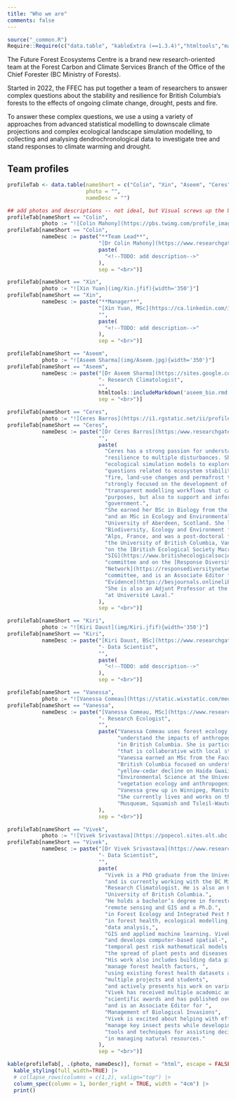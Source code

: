 ```yaml
---
title: "Who we are"
comments: false
---
```


```r
source("_common.R")
Require::Require(c("data.table", "kableExtra (==1.3.4)","htmltools","markdown"))
```

The Future Forest Ecosystems Centre is a brand new research-oriented
team at the Forest Carbon and Climate Services Branch of the Office of
the Chief Forester (BC Ministry of Forests).

Started in 2022, the FFEC has put together a team of researchers to
answer complex questions about the stability and resilience for British
Columbia's forests to the effects of ongoing climate change, drought,
pests and fire.

To answer these complex questions, we use a using a variety of
approaches from advanced statistical modelling to downscale climate
projections and complex ecological landscape simulation modelling, to
collecting and analysing dendrochronological data to investigate tree
and stand responses to climate warming and drought.

## Team profiles

```r
profileTab <- data.table(nameShort = c("Colin", "Xin", "Aseem", "Ceres", "Kiri", "Vanessa", "Vivek"),
                         photo = "",
                         nameDesc = "")

## add photos and descriptions -- not ideal, but Visual screws up the URLs
profileTab[nameShort == "Colin", 
           photo := "![Colin Mahony](https://pbs.twimg.com/profile_images/836625165500870656/wgm1w-hN_400x400.jpg){width='350'}"]
profileTab[nameShort == "Colin", 
           nameDesc := paste("**Team Lead**",
                             "[Dr Colin Mahony](https://www.researchgate.net/profile/Colin-Mahony)",
                             paste(
                               "<!--TODO: add description-->"
                             ),
                             sep = "<br>")]

profileTab[nameShort == "Xin", 
           photo := "![Xin Yuan](img/Xin.jfif){width='350'}"]
profileTab[nameShort == "Xin", 
           nameDesc := paste("**Manager**",
                             "[Xin Yuan, MSc](https://ca.linkedin.com/in/yuanforestry)", 
                             "",
                             paste(
                               "<!--TODO: add description-->"
                             ),
                             sep = "<br>")]

profileTab[nameShort == "Aseem", 
           photo := "![Aseem Sharma](img/Aseem.jpg){width='350'}"]
profileTab[nameShort == "Aseem", 
           nameDesc := paste("[Dr Aseem Sharma](https://sites.google.com/view/aseemrajsharma/home)",
                             "- Research Climatologist", 
                             "",
                             htmltools::includeMarkdown('aseem_bio.rmd'),
                             sep = "<br>")]

profileTab[nameShort == "Ceres", 
           photo := "![Ceres Barros](https://i1.rgstatic.net/ii/profile.image/705102948093955-1545121051789_Q512/Ceres-Barros.jpg){width='350'}"]
profileTab[nameShort == "Ceres", 
           nameDesc := paste("[Dr Ceres Barros](https:/www.researchgate.net/profile/Ceres-Barros) - Research Ecologist", 
                             "",
                             paste(
                               "Ceres has a strong passion for understanding and predicting ecosystem",
                               "resilience to multiple disturbances. She has experience using complex",
                               "ecological simulation models to explore fundamental and applied",
                               "questions related to ecosystem stability to climate change, drought,",
                               "fire, land-use changes and permafrost thaw. Her research is also",
                               "strongly focused on the development of integrated, reusable and",
                               "transparent modelling workflows that can be used not only for research",
                               "purposes, but also to support and inform end-users within and beyond",
                               "government.",
                               "She earned her BSc in Biology from the University of Lisbon, Portugal,",
                               "and an MSc in Ecology and Environmental Sustainability from the",
                               "University of Aberdeen, Scotland. She later obtained her PhD in",
                               "Biodiversity, Ecology and Environment from the University of Grenoble",
                               "Alps, France, and was a post-doctoral fellow and research associate at the",
                               "the University of British Columbia, Vancouver, Canada. Ceres is currently",
                               "on the [British Ecological Society Macroecology",                             
                               "SIG](https://www.britishecologicalsociety.org/membership-community/special-interest-groups/macroecology/)",
                               "committee and on the [Response Diversity",
                               "Network](https://responsediversitynetwork.github.io/RDN-website/who-we-are.html)",
                               "committee, and is an Associate Editor for [Ecological Solutions and",
                               "Evidence](https://besjournals.onlinelibrary.wiley.com/journal/26888319).",
                               "She is also an Adjunt Professor at the University of British Columbia and",
                               "at Université Laval."
                             ),
                             sep = "<br>")]

profileTab[nameShort == "Kiri", 
           photo := "![Kiri Daust](img/Kiri.jfif){width='350'}"]
profileTab[nameShort == "Kiri", 
           nameDesc := paste("[Kiri Daust, BSc](https://www.researchgate.net/profile/Kiri-Daust)",
                             "- Data Scientist", 
                             "",
                             paste(
                               "<!--TODO: add description-->"
                             ),
                             sep = "<br>")]

profileTab[nameShort == "Vanessa", 
           photo := "![Vanessa Comeau](https://static.wixstatic.com/media/06cf37_fa60f83b389b42cdb1d56a78cfd94487~mv2.jpg/v1/fill/w_1382,h_1382,al_c,q_85/Vanessa%20Comeau.jpg){width='350'}"]
profileTab[nameShort == "Vanessa", 
           nameDesc := paste("[Vanessa Comeau, MSc](https://www.researchgate.net/profile/Vanessa-Comeau-2)",
                             "- Research Ecologist", 
                             "",
                             paste("Vanessa Comeau uses forest ecology and dendrochronology to better",
                                   "understand the impacts of anthropogenic climate change on forests",
                                   "in British Columbia. She is particularly interested in applied research",
                                   "that is collaborative with local stakeholders and Indigenous Peoples.",
                                   "Vanessa earned an MSc from the Faculty of Forestry at the University of",
                                   "British Columbia focused on understanding the climatic drivers of",
                                   "yellow-cedar decline on Haida Gwaii. She completed a Bachelor of",
                                   "Environmental Science at the University of Manitoba with a focus on",
                                   "vegetation ecology and anthropogenic impacts on prairie ecosystems.",
                                   "Vanessa grew up in Winnipeg, Manitoba and has lived in BC since 2016.",
                                   "She currently lives and works on the unceded ancestral territory of the",
                                   "Musqueam, Squamish and Tsleil-Waututh peoples (Vancouver, BC)."
                             ),
                             sep = "<br>")]

profileTab[nameShort == "Vivek", 
           photo := "![Vivek Srivastava](https://popecol.sites.olt.ubc.ca/files/2022/06/Vivek_Srivastava_square.png){width='350'}"]
profileTab[nameShort == "Vivek", 
           nameDesc := paste("[Dr Vivek Srivastava](https://www.researchgate.net/profile/Vivek-Srivastava-9)",
                             "- Data Scientist", 
                             "",
                             paste(
                               "Vivek is a PhD graduate from the University of British Columbia", 
                               "and is currently working with the BC Ministry of Forests as a Forest Health",
                               "Research Climatologist. He is also an Honorary Research Associate at the",
                               "University of British Columbia.",
                               "He holds a bachelor’s degree in forestry, a master’s degree in", 
                               "remote sensing and GIS and a Ph.D.",
                               "in Forest Ecology and Integrated Pest Management with specialization", 
                               "in forest health, ecological modelling,",
                               "data analysis,", 
                               "GIS and applied machine learning. Vivek studies forest insect pests", 
                               "and develops computer-based spatial-",
                               "temporal pest risk mathematical models to help detect", "and mitigate",
                               "the spread of plant pests and diseases.",
                               "His work also includes building data pipelines to understand, predict, and",
                               "manage forest health factors, ", 
                               "using existing forest health datasets and new technologies. He supervises",
                               "multiple projects and students",
                               "and actively presents his work on various scientific", "platforms. ",
                               "Vivek has received multiple academic and ",
                               "scientific awards and has published over a dozen peer-reviewed papers",
                               "and is an Associate Editor for ",
                               "Management of Biological Invasions",
                               "Vivek is excited about helping with efforts to proactively ",
                               "manage key insect pests while developing",
                               "tools and techniques for assisting decision-making ",
                               "in managing natural resources."
                             ),
                             sep = "<br>")]

kable(profileTab[, .(photo, nameDesc)], format = "html", escape = FALSE, col.names = NULL) |> 
  kable_styling(full_width=TRUE) |>
  # collapse_rows(columns = c(1,2), valign="top") |>
  column_spec(column = 1, border_right = TRUE, width = "4cm") |>
  print()

```
